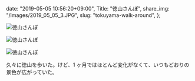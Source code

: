   date: "2019-05-05 10:56:20+09:00",
  Title: "徳山さんぽ",
  share_img: "/images/2019_05_05_3.JPG",
  slug: "tokuyama-walk-around",
};

![徳山さんぽ](/images/2019_05_05_1.JPG)

![徳山さんぽ](/images/2019_05_05_2.JPG)

![徳山さんぽ](/images/2019_05_05_3.JPG)

久々に徳山を歩いた。けど、1 ヶ月ではほとんど変化がなくて、いつもどおりの景色が広がっていた。
